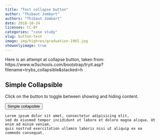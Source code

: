 ```yaml
---
title: "Test collapse button"
author: "Thibaut Jombart"
authors: "Thibaut Jombart"
date: 2018-10-24
licenses: CC-BY
categories: "case study"
slug: button-test
image: img/highres/graduation-1965.jpg
showonlyimage: true
---
```



Here is an attempt at collapse button, taken from:
https://www.w3schools.com/bootstrap/tryit.asp?filename=trybs_collapsible&stacked=h


<div class="container">
  <h2>Simple Collapsible</h2>
  <p>Click on the button to toggle between showing and hiding content.</p>
  <button type="button" class="btn btn-info" data-toggle="collapse" data-target="#demo">Simple collapsible</button>
  <div id="demo" class="collapse">
    Lorem ipsum dolor sit amet, consectetur adipisicing elit,
    sed do eiusmod tempor incididunt ut labore et dolore magna aliqua. Ut enim ad minim veniam,
    quis nostrud exercitation ullamco laboris nisi ut aliquip ex ea commodo consequat.
  </div>
</div>


